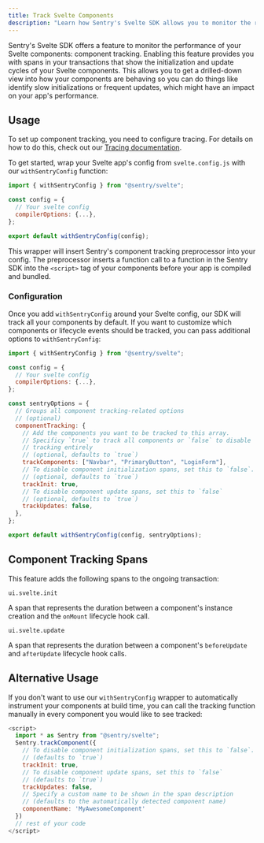 ```yaml
---
title: Track Svelte Components
description: "Learn how Sentry's Svelte SDK allows you to monitor the rendering performance of your application and its components."
---
```


Sentry's Svelte SDK offers a feature to monitor the performance of your Svelte components: component tracking. Enabling this feature provides you with spans in your transactions that show the initialization and update cycles of your Svelte components. This allows you to get a drilled-down view into how your components are behaving so you can do things like identify slow initializations or frequent updates, which might have an impact on your app's performance.

## Usage

<Alert>

To set up component tracking, you need to configure tracing. For details on how to do this, check out our [Tracing documentation](/platforms/javascript/guides/svelte/tracing/).

</Alert>

To get started, wrap your Svelte app's config from `svelte.config.js` with our `withSentryConfig` function:

```javascript {tabTitle: svelte.config.js}
import { withSentryConfig } from "@sentry/svelte";

const config = {
  // Your svelte config
  compilerOptions: {...},
};

export default withSentryConfig(config);
```

This wrapper will insert Sentry's component tracking preprocessor into your config. The preprocessor inserts a function call to a function in the Sentry SDK into the `<script>` tag of your components before your app is compiled and bundled.

### Configuration

Once you add `withSentryConfig` around your Svelte config, our SDK will track all your components by default. If you want to customize which components or lifecycle events should be tracked, you can pass additional options to `withSentryConfig`:

```javascript {tabTitle: svelte.config.js}
import { withSentryConfig } from "@sentry/svelte";

const config = {
  // Your svelte config
  compilerOptions: {...},
};

const sentryOptions = {
  // Groups all component tracking-related options
  // (optional)
  componentTracking: {
    // Add the components you want to be tracked to this array.
    // Specificy `true` to track all components or `false` to disable
    // tracking entirely
    // (optional, defaults to `true`)
    trackComponents: ["Navbar", "PrimaryButton", "LoginForm"],
    // To disable component initialization spans, set this to `false`.
    // (optional, defaults to `true`)
    trackInit: true,
    // To disable component update spans, set this to `false`
    // (optional, defaults to `true`)
    trackUpdates: false,
  },
};

export default withSentryConfig(config, sentryOptions);
```

## Component Tracking Spans

This feature adds the following spans to the ongoing transaction:

`ui.svelte.init`

A span that represents the duration between a component's instance creation and the `onMount` lifecycle hook call.

`ui.svelte.update`

A span that represents the duration between a component's `beforeUpdate` and `afterUpdate` lifecycle hook calls.

## Alternative Usage

If you don't want to use our `withSentryConfig` wrapper to automatically instrument your components at build time, you can call the tracking function manually in every component you would like to see tracked:

```javascript {tabTitle: MyComponent.svelte}
<script>
  import * as Sentry from "@sentry/svelte";
  Sentry.trackComponent({
    // To disable component initialization spans, set this to `false`.
    // (defaults to `true`)
    trackInit: true,
    // To disable component update spans, set this to `false`
    // (defaults to `true`)
    trackUpdates: false,
    // Specify a custom name to be shown in the span description
    // (defaults to the automatically detected component name)
    componentName: 'MyAwesomeComponent'
  })
  // rest of your code
</script>
```
